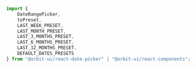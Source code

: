 ```javascript dark
import {
    DateRangePicker,
    toPreset,
    LAST_WEEK_PRESET,
    LAST_MONTH_PRESET,
    LAST_3_MONTHS_PRESET,
    LAST_6_MONTHS_PRESET,
    LAST_12_MONTHS_PRESET,
    DEFAULT_DATES_PRESETS
} from "@orbit-ui/react-date-picker" | "@orbit-ui/react-components";
```
